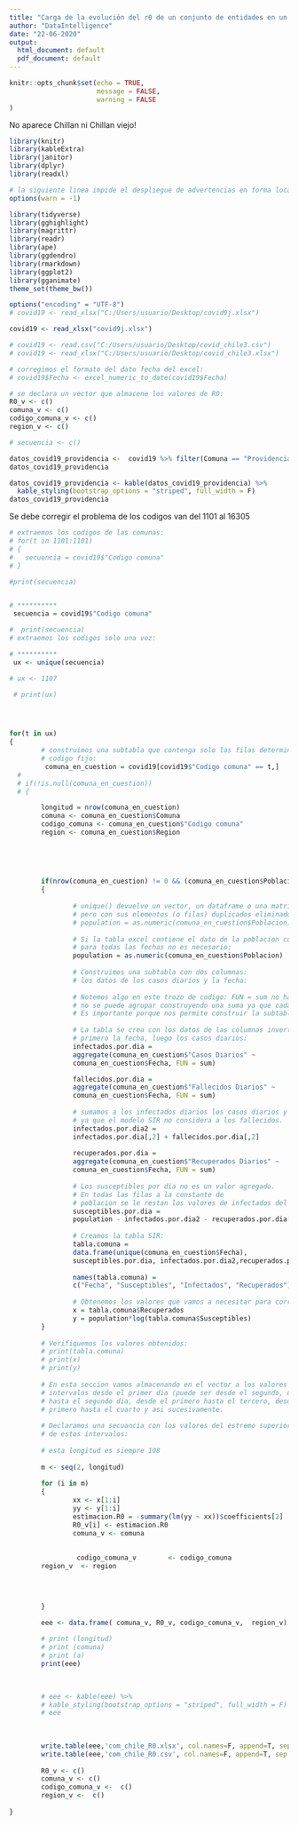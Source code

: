 ```yaml
---
title: "Carga de la evolución del r0 de un conjunto de entidades en un csv"
author: "DataIntelligence"
date: "22-06-2020"
output:
  html_document: default
  pdf_document: default
---
```


```r
knitr::opts_chunk$set(echo = TRUE,
                      message = FALSE,
                      warning = FALSE
)
```
No aparece Chillan ni Chillan viejo!
```r
library(knitr)
library(kableExtra)
library(janitor)
library(dplyr)
library(readxl)

# la siguiente linea impide el despliegue de advertencias en forma local:
options(warn = -1)

library(tidyverse)
library(gghighlight)
library(magrittr)
library(readr)
library(ape)
library(ggdendro)
library(rmarkdown)
library(ggplot2)
library(gganimate)
theme_set(theme_bw()) 

```
```r

options("encoding" = "UTF-8")
# covid19 <- read_xlsx("C:/Users/usuario/Desktop/covid9j.xlsx")

covid19 <- read_xlsx("covid9j.xlsx")

# covid19 <- read.csv("C:/Users/usuario/Desktop/covid_chile3.csv")
# covid19 <- read_xlsx("C:/Users/usuario/Desktop/covid_chile3.xlsx")

# corregimos el formato del dato fecha del excel:
# covid19$Fecha <- excel_numeric_to_date(covid19$Fecha)

# se declara un vector que almacene los valores de R0:
R0_v <- c()
comuna_v <- c()
codigo_comuna_v <- c()
region_v <- c()

# secuencia <- c()

datos_covid19_providencia <-  covid19 %>% filter(Comuna == "Providencia")
datos_covid19_providencia

datos_covid19_providencia <- kable(datos_covid19_providencia) %>%
  kable_styling(bootstrap_options = "striped", full_width = F)
datos_covid19_providencia
```


Se debe corregir el problema de los codigos
van del 1101 al 16305


```r

# extraemos los codigos de las comunas:
# for(t in 1101:1101)
# {
#   secuencia = covid19$"Codigo comuna"
# }

#print(secuencia)


# **********
 secuencia = covid19$"Codigo comuna"

#  print(secuencia)
# extraemos los codigos solo una vez:

# **********
 ux <- unique(secuencia)

# ux <- 1107

 # print(ux)




for(t in ux)
{
        # construimos una subtabla que contenga solo las filas determinadas por un 
        # codigo fijo:
         comuna_en_cuestion = covid19[covid19$"Codigo comuna" == t,] 
  #        
  # if(!is.null(comuna_en_cuestion))
  # {

        longitud = nrow(comuna_en_cuestion)
        comuna <- comuna_en_cuestion$Comuna 
        codigo_comuna <- comuna_en_cuestion$"Codigo comuna" 
        region <- comuna_en_cuestion$Region

        
        
        
        
        if(nrow(comuna_en_cuestion) != 0 && (comuna_en_cuestion$Poblacion != 0 ))
        {          
                
                # unique() devuelve un vector, un dataframe o una matriz como x,
                # pero con sus elementos (o filas) duplicados eliminados.
                # population = as.numeric(comuna_en_cuestion$Poblacion) %>% unique()
                
                # Si la tabla excel contiene el dato de la poblacion constante
                # para todas las fechas no es necesario:
                population = as.numeric(comuna_en_cuestion$Poblacion)
                
                # Construimos una subtabla con dos columnas: 
                # los datos de los casos diarios y la fecha:
                
                # Notemos algo en este trozo de codigo: FUN = sum no hace nada porque 
                # no se puede agrupar construyendo una suma ya que cada fecha es unica. 
                # Es importante porque nos permite construir la subtabla que necesitamos:
                
                # La tabla se crea con los datos de las columnas invertidos: 
                # primero la fecha, luego los casos diarios:
                infectados.por.dia = 
                aggregate(comuna_en_cuestion$"Casos Diarios" ~ 
                comuna_en_cuestion$Fecha, FUN = sum)

                fallecidos.por.dia = 
                aggregate(comuna_en_cuestion$"Fallecidos Diarios" ~ 
                comuna_en_cuestion$Fecha, FUN = sum)
                
                # sumamos a los infectados diarios los casos diarios y los fallecidos, 
                # ya que el modelo SIR no considera a los fallecidos.
                infectados.por.dia2 = 
                infectados.por.dia[,2] + fallecidos.por.dia[,2]
                
                recuperados.por.dia = 
                aggregate(comuna_en_cuestion$"Recuperados Diarios" ~
                comuna_en_cuestion$Fecha, FUN = sum)
                
                # Los susceptibles por dia no es un valor agregado. 
                # En todas las filas a la constante de                  
                # poblacion se le restan los valores de infectados del dia y los                             # recuperados del dia:
                susceptibles.por.dia = 
                population - infectados.por.dia2 - recuperados.por.dia[,2]
                
                # Creamos la tabla SIR:
                tabla.comuna = 
                data.frame(unique(comuna_en_cuestion$Fecha), 
                susceptibles.por.dia, infectados.por.dia2,recuperados.por.dia[,2])
                
                names(tabla.comuna) = 
                c("Fecha", "Susceptibles", "Infectados", "Recuperados")
                
                # Obtenemos los valores que vamos a necesitar para correr nuestras                          # regresiones lineales para obtener R0:
                x = tabla.comuna$Recuperados
                y = population*log(tabla.comuna$Susceptibles)
        }
        
        # Verifiquemos los valores obtenidos:
        # print(tabla.comuna)
        # print(x)
        # print(y)
        
        # En esta seccion vamos almacenando en el vector a los valores de r0 en 
        # intervalos desde el primer dia (puede ser desde el segundo, da lo mismo) 
        # hasta el segundo dia, desde el primero hasta el tercero, desde el 
        # primero hasta el cuarto y asi sucesivamente.
        
        # Declaramos una secuancia con los valores del estremo superior 
        # de estos intervalos:
        
        # esta longitud es siempre 108
        
        m <- seq(2, longitud)
        
        for (i in m) 
        {
                xx <- x[1:i]
                yy <- y[1:i]
                estimacion.R0 = -summary(lm(yy ~ xx))$coefficients[2]
                R0_v[i] <- estimacion.R0
                comuna_v <- comuna
                
                
                 codigo_comuna_v        <- codigo_comuna
        region_v  <- region


                
                
        }

        eee <- data.frame( comuna_v, R0_v, codigo_comuna_v,  region_v)
        
        # print (longitud)
        # print (comuna)
        # print (a)
        print(eee)

        
        
        # eee <- kable(eee) %>%
        # kable_styling(bootstrap_options = "striped", full_width = F)
        # eee
        
        
        
        write.table(eee,'com_chile_R0.xlsx', col.names=F, append=T, sep = ",")
        write.table(eee,'com_chile_R0.csv', col.names=F, append=T, sep = ",")
                
        R0_v <- c()
        comuna_v <- c()
        codigo_comuna_v <-  c()
        region_v <-  c()
       
}
```
